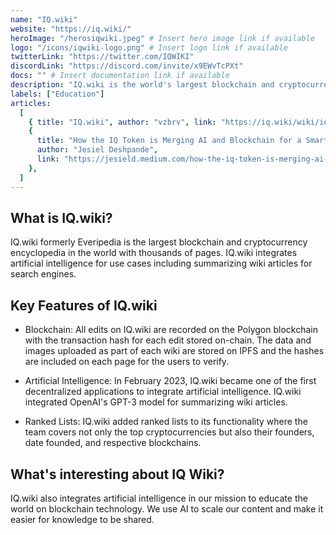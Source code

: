 ```yaml
---
name: "IQ.wiki"
website: "https://iq.wiki/"
heroImage: "/herosiqwiki.jpeg" # Insert hero image link if available
logo: "/icons/iqwiki-logo.png" # Insert logo link if available
twitterLink: "https://twitter.com/IQWIKI"
discordLink: "https://discord.com/invite/x9EWvTcPXt"
docs: "" # Insert documentation link if available
description: "IQ.wiki is the world's largest blockchain and cryptocurrency encyclopedia with thousands of wikis on all topics and branches of knowledge in the crypto space."
labels: ["Education"]
articles:
  [
    { title: "IQ.wiki", author: "vzbrv", link: "https://iq.wiki/wiki/iqwiki" },
    {
      title: "How the IQ Token is Merging AI and Blockchain for a Smarter, More Empowered DeFi World!",
      author: "Jesiel Deshpande",
      link: "https://jesield.medium.com/how-the-iq-token-is-merging-ai-and-blockchain-for-a-smarter-more-empowered-defi-world-dcaab6275e8a",
    },
  ]
---
```


## What is IQ.wiki?

IQ.wiki formerly Everipedia is the largest blockchain and cryptocurrency encyclopedia in the world with thousands of pages. IQ.wiki integrates artificial intelligence for use cases including summarizing wiki articles for search engines.

## Key Features of IQ.wiki

- Blockchain: All edits on IQ.wiki are recorded on the Polygon blockchain with the transaction hash for each edit stored on-chain. The data and images uploaded as part of each wiki are stored on IPFS and the hashes are included on each page for the users to verify.

- Artificial Intelligence: In February 2023, IQ.wiki became one of the first decentralized applications to integrate artificial intelligence. IQ.wiki integrated OpenAI's GPT-3 model for summarizing wiki articles.

- Ranked Lists: IQ.wiki added ranked lists to its functionality where the team covers not only the top cryptocurrencies but also their founders, date founded, and respective blockchains. 

## What's interesting about IQ Wiki?

IQ.wiki also integrates artificial intelligence in our mission to educate the world on blockchain technology. We use AI to scale our content and make it easier for knowledge to be shared.

